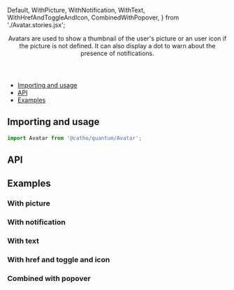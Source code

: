


  Default,
  WithPicture,
  WithNotification,
  WithText,
  WithHrefAndToggleAndIcon,
  CombinedWithPopover,
} from './Avatar.stories.jsx';

<Meta title="Avatar" component={Avatar}  />

<Header title="Avatar">
  Avatars are used to show a thumbnail of the user's picture or an user icon if the picture is not defined. It can also display a dot to warn about the presence of notifications.
</Header>

- [Importing and usage](#importing)
- [API](#api)
- [Examples](#examples)

## <a id="importing"></a>Importing and usage

```js
import Avatar from '@catho/quantum/Avatar';
```

<Canvas>
  <Story id="avatar--default" />
</Canvas>

## <a id="api"></a>API

<ArgsTable of={Avatar} />

## <a id="examples"></a>Examples

### With picture

<Canvas>
  <Story id="avatar--with-picture" />
</Canvas>

### With notification

<Canvas>
  <Story id="avatar--with-notification"/>
</Canvas>

### With text

<Canvas>
  <Story id="avatar--with-text" />
</Canvas>

### With href and toggle and icon

<Canvas>
  <Story id="avatar--with-href-and-toggle-and-icon" />
</Canvas>

### Combined with popover

<Canvas>
  <Story id="avatar--combined-with-popover" />
</Canvas>
